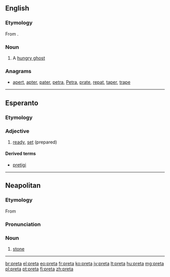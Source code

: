 ==English==
{{wikipedia}}
===Etymology===
From {{etyl|sa}} {{term|प्रेत|tr=preta}}.

===Noun===
{{en-noun|?}}

# A [[hungry ghost]] {{gloss|a supernatural being in Buddhist folklore, the spirit of a greedy person whose divine retribution is to never be sated}}

===Anagrams===
* [[apert#English|apert]], [[apter#English|apter]], [[pater#English|pater]], [[petra#English|petra]], [[Petra#English|Petra]], [[prate#English|prate]], [[repat#English|repat]], [[taper#English|taper]], [[trape#English|trape]]

----

==Esperanto==

===Etymology===
{{etyl|fr|eo}} {{term|prêt|lang=fr}}

===Adjective===
{{eo-adj}}

# [[ready]], [[set]] (prepared)

====Derived terms====
* [[pretigi]]

----

==Neapolitan==

===Etymology===
From {{etyl|la|nap}} {{term|petra|lang=la}}

===Pronunciation===
{{IPA|/'prɛta/|lang=nap}}

===Noun===
{{nap-noun|f|pl=pprete}}

# [[stone]]

----

[[br:preta]]
[[el:preta]]
[[eo:preta]]
[[fr:preta]]
[[ko:preta]]
[[jv:preta]]
[[lt:preta]]
[[hu:preta]]
[[mg:preta]]
[[pl:preta]]
[[pt:preta]]
[[fi:preta]]
[[zh:preta]]